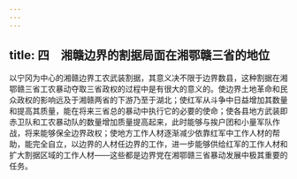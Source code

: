 ```yaml
---
---
---
```

title: 四　湘赣边界的割据局面在湘鄂赣三省的地位
---




以宁冈为中心的湘赣边界工农武装割据，其意义决不限于边界数县，这种割据在湘鄂赣三省工农暴动夺取三省政权的过程中是有很大的意义的。使边界土地革命和民众政权的影响远及于湘赣两省的下游乃至于湖北；使红军从斗争中日益增加其数量和提高其质量，能在将来三省总的暴动中执行它的必要的使命；使各县地方武装即赤卫队和工农暴动队的数量增加质量提高起来，此时能够与挨户团和小量军队作战，将来能够保全边界政权；使地方工作人材逐渐减少依靠红军中工作人材的帮助，能完全自立，以边界的人材任边界的工作，进一步能够供给红军的工作人材和扩大割据区域的工作人材——这些都是边界党在湘鄂赣三省暴动发展中极其重要的任务。